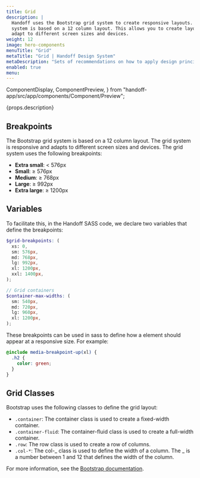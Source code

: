 ```yaml
---
title: Grid
description: |
  Handoff uses the Bootstrap grid system to create responsive layouts. The grid 
  system is based on a 12 column layout. This allows you to create layouts that 
  adapt to different screen sizes and devices.
weight: 12
image: hero-components
menuTitle: "Grid"
metaTitle: "Grid | Handoff Design System"
metaDescription: "Sets of recommendations on how to apply design principles to provide a positive user experience."
enabled: true
menu:
---
```


  ComponentDisplay,
  ComponentPreview,
} from "handoff-app/src/app/components/Component/Preview";

<Hero title={props.title} image={false}>
  <p>{props.description}</p>
</Hero>

## Breakpoints

The Bootstrap grid system is based on a 12 column layout. The grid system is
responsive and adapts to different screen sizes and devices. The grid system
uses the following breakpoints:

- **Extra small**: < 576px
- **Small**: ≥ 576px
- **Medium**: ≥ 768px
- **Large**: ≥ 992px
- **Extra large**: ≥ 1200px

## Variables

To facilitate this, in the Handoff SASS code, we declare two variables that define the breakpoints:

```scss
$grid-breakpoints: (
  xs: 0,
  sm: 576px,
  md: 768px,
  lg: 992px,
  xl: 1200px,
  xxl: 1400px,
);

// Grid containers
$container-max-widths: (
  sm: 540px,
  md: 720px,
  lg: 960px,
  xl: 1200px,
);
```

These breakpoints can be used in sass to define how a element should appear at
a responsive size. For example:

```scss
@include media-breakpoint-up(xl) {
  .h2 {
    color: green;
  }
}
```

## Grid Classes

Bootstrap uses the following classes to define the grid layout:

- `.container`: The container class is used to create a fixed-width container.
- `.container-fluid`: The container-fluid class is used to create a full-width container.
- `.row`: The row class is used to create a row of columns.
- `.col-*`: The col-_ class is used to define the width of a column. The _ is a number between 1 and 12 that defines the width of the column.

For more information, see the [Bootstrap documentation](https://getbootstrap.com/docs/5.3/layout/grid/).
